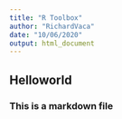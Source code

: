 ---
title: "R Toolbox"
author: "RichardVaca"
date: "10/06/2020"
output: html_document
---


## Helloworld
### This is a markdown file
